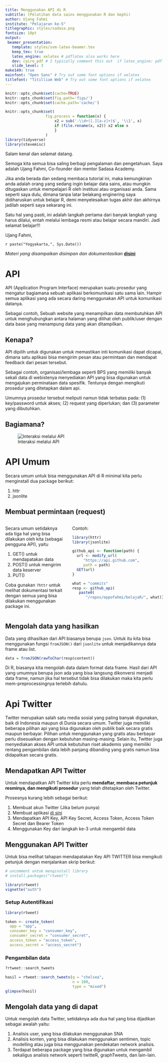 ```yaml
---
title: Menggunakan API di R
subtitle: (Pelatihan data sains menggunakan R dan Gephi)
author: Ujang Fahmi
institute: "Pelajaran ke-5"
titlegraphic: styles/sadasa.png
fontsize: 10pt
output:
 beamer_presentation:
   template: styles/svm-latex-beamer.tex
   keep_tex: true
   latex_engine: xelatex # pdflatex also works here
   dev: cairo_pdf # I typically comment this out  if latex_engine: pdflatex
   slide_level: 3
make149: true
mainfont: "Open Sans" # Try out some font options if xelatex
titlefont: "Titillium Web" # Try out some font options if xelatex
---
```


```r
knitr::opts_chunk$set(cache=TRUE)
knitr::opts_chunk$set(fig.path='figs/')
knitr::opts_chunk$set(cache.path='cache/')

knitr::opts_chunk$set(
                  fig.process = function(x) {
                      x2 = sub('-\\d+([.][a-z]+)$', '\\1', x)
                      if (file.rename(x, x2)) x2 else x
                      }
                  )
library(tidyverse)
library(stevemisc)
```

Salam kenal dan selamat datang.

Semoga kita semua bisa saling berbagi pengalaman dan pengetahuan. Saya adalah Ujang Fahmi, Co-founder dan mentor Sadasa Academy.

\vspace{0.1in}

Jika anda berada dan sedang membaca tutorial ini, maka kemungkinan anda adalah orang yang sedang ingin belajar data sains, atau mungkin ditugaskan untuk mempelajari R oleh institusi atau organisasi anda. Sama seperti saya dulu, dimana tanpa latar belakang enginering saya didiharuskan untuk belajar R, demi menyelesaikan tugas akhir dan akhirnya jadilah seperti saya sekarang ini.

\vspace{0.1in}

Satu hal yang pasti, ini adalah langkah pertama dari banyak langkah yang harus dilalui, entah melalui lembaga resmi atau belajar secara mandiri. Jadi selamat belajar!!!

\vspace{0.1in}
Ujang Fahmi, 

`r paste("Yogyakarta,", Sys.Date())`

\vspace{0.1in}

*Materi yang disampaikan disimpan dan dokumentasikan* [**disini**](https://github.com/eppofahmi/belajaR/tree/master/upn-surabaya)

# API

API (Application Program Interface) merupakan suatu prosedur yang mengatur bagiamana sebuah aplikasi berkomunikasi satu sama lain. Hampir semua aplikasi yang ada secara daring menggunakan API untuk komunikasi datanya. 

\vspace{0.1in}

Sebagai contoh, Sebuah website yang menampilkan data membutuhkan API untuk menghubungkan antara halaman yang dilihat oleh publik/user dengan data base yang menampung data yang akan ditampilkan. 

## Kenapa?

API dipilih untuk digunakan untuk memastikan inti komunikasi dapat dicapai, dimana satu aplikasi bisa mengirim pesan atau permintaan dan mendapat feedback dari pesan tersebut. 

\vspace{0.1in}

Sebagai contoh, organisasi/lembaga seperti BPS yang memiliki banyak sekali data di webistenya menyediakan API yang bisa digunakan untuk mengajukan perminataan data spesifik. Tentunya dengan mengikuti prosedur yang ditetapkan dalam api. 

\vspace{0.1in}

Umumnya prosedur tersebut meliputi namun tidak terbatas pada: (1) key/password untuk akses; (2) request yang diperlukan; dan (3) parameter yang dibutuhkan. 

## Bagiamana?

![Interaksi melalui API](images/api.png)

# API Umum

Secara umum untuk bisa menggunakan API di R minimal kita perlu menginstall dua package berikut: 

1. httr
2. jsonlite

## Membuat permintaan (request)

::: {.columns}
::: {.column width="40%"}

Secara umum setidaknya ada tiga hal yang bisa dilakukan oleh kita (sebagai pengguna API), yaitu

1. GET() untuk mendapatakan data
2. POST() untuk mengirim data keserver
3. PUT()

Coba gunakan `?httr` untuk melihat dokumentasi terkait dengan semua yang bisa dilakukan menggunakan package ini.

:::
::: {.column width="60%"}

Contoh:

```r
library(httr)
library(jsonlite)

github_api <- function(path) {
  url <- modify_url(
     "https://api.github.com",
     path = path)
  GET(url)
}

what = "commits"
resp <- github_api(
   paste0(
      "/repos/eppofahmi/belajaR/", what))
```

:::
:::

## Mengolah data yang hasilkan

Data yang dihasilkan dari API biasanya berupa `json`. Untuk itu kita bisa menggunakan fungsi `fromJSON()` dari `jsonlite` untuk menjadikannya data frame atau list. 

```r
data = fromJSON(rawToChar(resp$content))
```

Di R, biasanya kita mengolah data dalam format data frame. Hasil dari API yang umumnya berupa json ada yang bisa langsung dikonversi menjadi data frame, namun jika hal tersebut tidak bisa dilakukan maka kita perlu mem-preprocessingnya terlebih dahulu. 

# Api Twitter

Twitter merupakan salah satu media sosial yang paling banyak digunakan, baik di Indonesia maupun di Dunia secara umum. Twitter juga memiliki beberapa pilihan api yang bisa digunakan oleh publik baik secara gratis maupun berbayar. 
\vspace{0.1in}
Pilihan untuk menggunakan yang gratis atau berbayar perlu disesuaikan dengan kebutuhan masing-masing. Selain itu, Twitter juga menyediakan akses API untuk kebutuhan riset akademis yang memiliki rentang pengambilan data lebih panjang dibanding yang gratis namun bisa didapatkan secara gratis. 

## Mendapatkan API Twitter

Untuk mendapatkan API Twitter kita perlu **mendaftar, membaca petunjuk resminya, dan mengikuti prosedur** yang telah ditetapkan oleh Twitter. 

Prosesnya kurang lebih sebagai berikut: 

1. Membuat akun Twitter (Jika belum punya)
2. Membuat aplikasi [di sini](https://developer.twitter.com/en/apply-for-access)
3. Mendapatkan API Key, API Key Secret, Access Token, Access Token Secret dan Bearer Token
4. Menggunakan Key dari langkah ke-3 untuk mengambil data

## Menggunakan API Twitter

Untuk bisa melihat tahapan mendapatakan Key API TWITTER bisa mengikuti petunjuk dengan menjalankan skrip berikut: 

```r
# uncomment untuk menginstall library
# install.packages("rtweet")

library(rtweet)
vignette("auth")
```


### Setup Autentifikasi

```r
library(rtweet)

token <- create_token(
  app = "app",
  consumer_key = "consumer_key",
  consumer_secret = "consumer_secret",
  access_token = "access_token",
  access_secret = "access_secret")
```

### Pengambilan data

```r
?rtweet::search_tweets

hasil = rtweet::search_tweets(q = "chelsea", 
                              n = 100, 
                              type = "mixed")
glimpse(hasil)
```

## Mengolah data yang di dapat

Untuk mengolah data Twitter, setidaknya ada dua hal yang bisa dijadikan sebagai awalah yaitu: 

1. Analisis user, yang bisa dilakukan menggunakan SNA
2. Analisis konten, yang bisa dilakukan menggunakan sentimen, topic modelling atau juga bisa menggunakan pendekatan network analisis. 
3. Terdapat beberapa package yang bisa digunakan untuk mengambil sekaligus analisis network seperti twitteR, graphTweets, dan lain-lain. 

